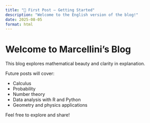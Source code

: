```yaml
---
title: "🚀 First Post — Getting Started"
description: "Welcome to the English version of the blog!"
date: 2025-08-05
format: html
---
```


# Welcome to Marcellini’s Blog

This blog explores mathematical beauty and clarity in explanation.

Future posts will cover:

- Calculus  
- Probability  
- Number theory  
- Data analysis with R and Python  
- Geometry and physics applications

Feel free to explore and share!

